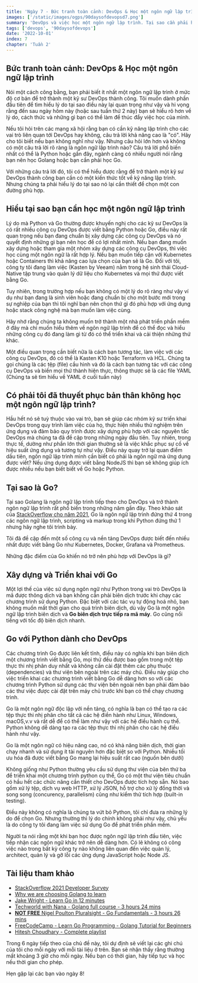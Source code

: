 ```yaml
---
title: 'Ngày 7 - Bức tranh toàn cảnh: DevOps & Học một ngôn ngữ lập trình'
images: ['/static/images/ogps/90daysofdevopsd7.png']
summary: 'DevOps và việc học một ngôn ngữ lập trình. Tại sao cần phải học lập trình để trở thành kỹ sư DevOps và ngôn ngữ nào, học ra sao để có thể thành công.'
tags: ['devops', '90daysofdevops']
date: '2022-10-01'
index: 7
chapter: 'Tuần 2'
---
```


<TOCInline toc={props.toc} asDisclosure />

## Bức tranh toàn cảnh: DevOps & Học một ngôn ngữ lập trình

Nói một cách công bằng, bạn phải biết ít nhất một ngôn ngữ lập trình ở mức độ cơ bản để trở thành một kỹ sư DevOps thành công. Tôi muốn dành phần đầu tiên để tìm hiểu lý do tại sao điều này lại quan trọng như vậy và hi vọng rằng đến sau ngày hôm này (hoặc sau tuần thứ 2 này) bạn sẽ hiểu rõ hơn về lý do, cách thức và những gì bạn có thể làm để thúc đẩy việc học của mình.

Nếu tôi hỏi trên các mạng xã hội rằng bạn có cần kỹ năng lập trình cho các vai trò liên quan tới DevOps hay không, câu trả lời khả năng cao là "có". Hãy cho tôi biết nếu bạn không nghĩ như vậy. Nhưng câu hỏi lớn hơn và không có một câu trả lời rõ ràng là ngôn ngữ lập trình nào? Câu trả lời phổ biến nhất có thể là Python hoặc gần đây, ngành càng có nhiều người nói rằng bạn nên học Golang hoặc bạn cần phải học Go.

Với những câu trả lời đó, tôi có thể hiểu được rằng để trở thành một kỹ sư DevOps thành công bạn cần có một kiến thức tốt về kỹ năng lập trình. Nhưng chúng ta phải hiểu lý do tại sao nó lại cần thiết để chọn một con đường phù hợp.

## Hiểu tại sao bạn cần học một ngôn ngữ lập trình

Lý do mà Python và Go thường được khuyến nghị cho các kỹ sư DevOps là có rất nhiều công cụ DevOps được viết bằng Python hoặc Go, điều này rất quan trọng nếu bạn đang chuẩn bị xây dựng các công cụ DevOps và nó quyết định những gì bạn nên học để có lợi nhất mình. Nếu bạn đang muốn xây dựng hoặc tham gia một nhóm xây dựng các công cụ DevOps, thì việc học cùng một ngôn ngữ là rất hợp lý. Nếu bạn muốn tiếp cận với Kubernetes hoặc Containers thì khả năng cao lựa chọn của bạn sẽ là Go. Đối với tôi, công ty tôi đang làm việc (Kasten by Veeam) nằm trong hệ sinh thái Cloud-Native tập trung vào quản lý dữ liệu cho Kubernetes và mọi thứ được viết bằng Go.

Tuy nhiên, trong trường hợp nếu bạn không có một lý do rõ ràng như vậy ví dụ như bạn đang là sinh viên hoặc đang chuẩn bị cho một bước mới trong sự nghiệp của bạn thì tôi nghĩ bạn nên chọn thứ gì đó phù hợp với ứng dụng hoặc stack công nghệ mà bạn muốn làm việc cùng.

Hãy nhớ rằng chúng ta không muốn trở thành một nhà phát triển phần mềm ở đây mà chỉ muốn hiểu thêm về ngôn ngữ lập trình để có thể đọc và hiểu những công cụ đó đang làm gì từ đó có thể triển khai và cải thiện những thứ khác.

Một điều quan trọng cần biết nữa là cách bạn tương tác, làm việc với các công cụ DevOps, đó có thể là Kasten K10 hoặc Terraform và HCL. Chúng ta gọi chúng là các tệp (file) cầu hình và đó là cách bạn tương tác với các công cụ DevOps và biến mọi thứ thành hiện thực, thông thược sẽ là các file YAML (Chúng ta sẽ tìm hiểu về YAML ở cuối tuần này)

## Có phải tôi đã thuyết phục bản thân không học một ngôn ngữ lập trình?

Hầu hết nó sẽ tuỳ thuộc vào vai trò, bạn sẽ giúp các nhóm kỹ sư triển khai DevOps trong quy trình làm việc của họ, thực hiện nhiều thử nghiệm trên ứng dụng và đảm bảo quy trình được xây dựng phù hợp với các nguyên tắc DevOps mà chúng ta đã đề cập trong những ngày đầu tiên. Tuy nhiên, trong thực tế, dường như phần lớn thời gian thường sẽ là việc khắc phục sự cố về hiệu suất ứng dụng và tương tự như vậy. Điều này quay trở lại quan điểm dầu tiên, ngôn ngữ lập trình mình cần biết có phải là ngôn ngữ mà ứng dụng được viết? Nếu ứng dụng được viết bằng NodeJS thì bạn sẽ không giúp ích được nhiều nếu bạn biết biết về Go hoặc Python.

## Tại sao là Go?

Tại sao Golang là ngôn ngữ lập trình tiếp theo cho DevOps và trở thành ngôn ngữ lập trình rất phổ biến trong những năm gần đây. Theo khảo sát của [StackOverflow cho năm 2021](https://insights.stackoverflow.com/survey/2021#section-most-loved-dreaded-and-wanted-programming-scripting-and-markup-languages), Go là ngôn ngữ lập trình đứng thứ 4 trong các ngôn ngữ lập trình, scripting và markup trong khi Python đứng thứ 1 nhưng hãy nghe tôi trình bày.

Tôi đã đề cập đến một số công cụ và nền tảng DevOps được biết đến nhiều nhất được viết bằng Go như Kubernetes, Docker, Grafana và Prometheus.

Những đặc điểm của Go khiến nó trở nên phù hợp với DevOps là gì?

## Xây dựng và Triển khai với Go

Một lợi thế của việc sử dụng ngôn ngữ như Python trong vai trò DevOps là mã được thông dịch và bạn không cần phải biên dịch trước khi chạy các chương trình sử dụng Python. Đặc biệt với các tác vụ tự động hoá nhỏ, bạn không muốn mất thời gian cho quá trình biên dịch, dù vậy Go là một ngôn ngữ lập trình biên dịch và **Go biên dịch trực tiếp ra mã máy**. Go cũng nổi tiếng với tốc độ biên dịch nhanh.

## Go với Python dành cho DevOps

Các chương trình Go được liên kết tĩnh, điều này có nghĩa khi bạn biên dịch một chương trình viết bằng Go, mọi thứ đều được bao gồm trong một tệp thực thi nhị phân duy nhất và không cần cài đặt thêm các phụ thuộc (dependencies) và thư viện bên ngoài trên các máy chủ. Điều này giúp cho việc triển khai các chương trình viết bằng Go dễ dàng hơn so với các chương trình Python sử dụng các thư viện bên ngoài nên bạn phải đảm bảo các thư việc được cài đặt trên máy chủ trước khi bạn có thể chạy chương trình.

Go là một ngôn ngữ độc lập với nền tảng, có nghĩa là bạn có thể tạo ra các tệp thực thi nhị phân cho tất cả các hệ điền hành như Linux, Windows, macOS,v.v và rất dễ để có thể làm như vậy với các hệ điều hành cụ thể. Python không dễ dàng tạo ra các tệp thực thi nhị phân cho các hệ điều hành như vậy.

Go là một ngôn ngữ có hiệu năng cao, nó có khả năng biên dịch, thời gian chạy nhanh và sử dụng ít tài nguyên hơn đặc biệt so với Python. Nhiều tối ưu hóa đã được viết bằng Go mang lại hiệu suất rất cao (nguồn bên dưới)

Không giống như Python thường yêu cầu sử dụng thư viện của bên thứ ba để triển khai một chương trình python cụ thể, Go có một thư viện tiêu chuẩn có hầu hết các chức năng cần thiết cho DevOps được tích hợp sẵn. Nó bao gồm xử lý tệp, dịch vụ web HTTP, xử lý JSON, hỗ trợ cho xử lý đồng thời và song song (concurency, parallelism) cũng như kiểm thử tích hợp (built-in testing).

Điều này không có nghĩa là chúng ta vứt bỏ Python, tôi chỉ đưa ra những lý do để chọn Go. Nhưng thường thì lý do chính không phải như vậy, chủ yếu là do công ty tôi đang làm việc sử dụng Go để phát triển phần mềm.

Người ta nói rằng một khi bạn học được ngôn ngữ lập trình đầu tiên, việc tiếp nhận các ngôn ngữ khác trở nên dễ dàng hơn. Có lẽ không có công việc nào trong bất kỳ công ty nào không liên quan đến việc quản lý, architect, quản lý và gỡ lỗi các ứng dụng JavaScript hoặc Node JS.

## Tài liệu tham khảo

- [StackOverflow 2021 Developer Survey](https://insights.stackoverflow.com/survey/2021)
- [Why we are choosing Golang to learn](https://www.youtube.com/watch?v=7pLqIIAqZD4&t=9s)
- [Jake Wright - Learn Go in 12 minutes](https://www.youtube.com/watch?v=C8LgvuEBraI&t=312s)
- [Techworld with Nana - Golang full course - 3 hours 24 mins](https://www.youtube.com/watch?v=yyUHQIec83I)
- [**NOT FREE** Nigel Poulton Pluralsight - Go Fundamentals - 3 hours 26 mins](https://www.pluralsight.com/courses/go-fundamentals)
- [FreeCodeCamp - Learn Go Programming - Golang Tutorial for Beginners](https://www.youtube.com/watch?v=YS4e4q9oBaU&t=1025s)
- [Hitesh Choudhary - Complete playlist](https://www.youtube.com/playlist?list=PLRAV69dS1uWSR89FRQGZ6q9BR2b44Tr9N)

Trong 6 ngày tiếp theo của chủ đề này, tôi dự định sẽ viết lại các ghi chú của tôi cho mỗi ngày với mỗi tài liệu ở trên. Bạn sẽ nhận thấy rằng thường mất khoảng 3 giờ cho mỗi ngày. Nếu bạn có thời gian, hãy tiếp tục và học nếu thời gian cho phép.

Hẹn gặp lại các bạn vào ngày 8!
